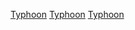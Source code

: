{{Catnav|頁面分類|地理|水體|海洋|太平洋|太平洋颱風|太平洋颱風季}}

{{catmore}}
{{Year by category
| m = 2
| c = 0
| d = 0
| y = 9
| cat = 太平洋颱風季
| in = 
| parent = 太平洋颱風季
| subcat = 2009年自然灾害
| sortkey = typhoon
}}

{{Commons category|2009 Pacific typhoon season}}

[[Category:2009年氣象|Typhoon]]
[[Category:2009年亞洲|Typhoon]]
[[Category:2009年大洋洲|Typhoon]]
